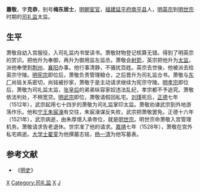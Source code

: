 '''蕭敬'''{{BD|1439年||1528年|}}，字'''克恭'''，别号'''梅东居士'''，[[明朝|明朝]][[宦官|宦官]]，[[福建等處承宣布政使司|福建]][[延平府|延平府]][[南平縣|南平县]]人，[[明英宗|明英宗]]到[[明世宗|明世宗]]时期的[[司礼监|司礼监]]太监。

== 生平 ==
萧敬自幼入宫服役，入司礼监内书堂读书。萧敬财物登记核算无错。得到了明英宗的赏识。把他升为奉御，再升为御用监左监丞。萧敬会[[射箭|射箭]]，英宗把他升为[[太监|太监]]，派他奉使到[[荆州府|荆州]]、[[襄陽府|襄阳]]办事。他行事清静，不骚扰百姓。英宗去世後，他被派去给英宗守陵。[[明宪宗|明宪宗]]即位后，萧敬负责管理粮仓，之后晋升为司礼监佥书。萧敬与[[东厂|东厂]]尚铭关系密切，尚铭被抄家，萧敬于是主动请求继续为宪宗守陵。[[明孝宗|明孝宗]]即位后，萧敬为司礼监太监，[[孝成敬皇后|张皇后]]的弟弟纵容家奴违法乱纪，孝宗都不予追究。萧敬依法判处，不稍宽贷。[[明武宗|明武宗]]即位，萧敬请假回私宅。[[刘瑾|刘瑾]]死后，[[正德_(明朝)|正德]]七年（1512年），武宗起用七十四岁的萧敬为司礼监掌印太监。萧敬劝谏武宗到外地游荡作乐。他和[[明朝藩王列表_(寧王系)|宁王]][[朱宸濠|朱宸濠]]有交往，朱宸濠谋反失败，武宗把萧敬罢免。正德十六年（1521年），武宗病逝，由朱厚熜入承帝位，就是[[明世宗|明世宗]]。明世宗命萧敬入宫管理机务。萧敬请求告老退休。世宗准了他的请求。[[嘉靖|嘉靖]]七年（1528年），萧敬在宫外私宅病逝。[[大学士|大学士]][[翟銮|翟銮]]为他撰墓志铭，[[杨一清|杨一清]]为他写墓表。

{{start box}}
{{s-before|[[张永_(明朝宦官)|张永 (明朝宦官)]]}}
{{s-title|[[司礼监|司礼监]][[掌印太监|掌印太监]]|1512年—1520年}}
{{s-after|[[崔安|崔安]]}}
{{end box}}

== 参考文献 ==
{{Reflist}}
* 《[[明史|明史]]》

[[Category:明朝宦官|X]]
[[Category:司礼监|Category:司礼监]]
[[Category:南平人|X]]
[[Category:萧姓|J]]